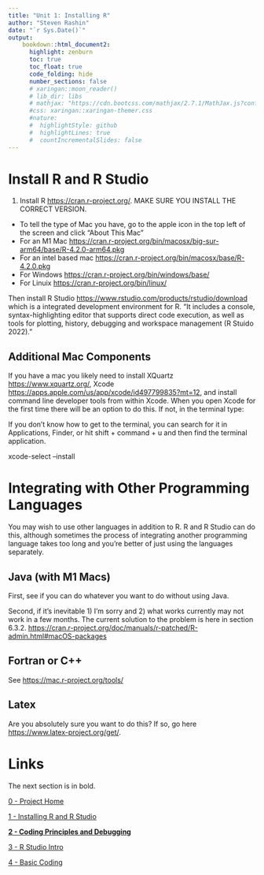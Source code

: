 ```yaml
---
title: "Unit 1: Installing R"
author: "Steven Rashin"
date: "`r Sys.Date()`"
output:
    bookdown::html_document2:
      highlight: zenburn
      toc: true
      toc_float: true
      code_folding: hide
      number_sections: false
      # xaringan::moon_reader()
      # lib_dir: libs
      # mathjax: "https://cdn.bootcss.com/mathjax/2.7.1/MathJax.js?config=TeX-AMS_HTML"
      #css: xaringan::xaringan-themer.css
      #nature:
      #  highlightStyle: github
      #  highlightLines: true
      #  countIncrementalSlides: false
---
```


# Install R and R Studio

1)  Install R <https://cran.r-project.org/>. MAKE SURE YOU INSTALL THE CORRECT VERSION.

-   To tell the type of Mac you have, go to the apple icon in the top left of the screen and click "About This Mac"
-   For an M1 Mac <https://cran.r-project.org/bin/macosx/big-sur-arm64/base/R-4.2.0-arm64.pkg>
-   For an intel based mac <https://cran.r-project.org/bin/macosx/base/R-4.2.0.pkg>
-   For Windows <https://cran.r-project.org/bin/windows/base/>
-   For Linuix <https://cran.r-project.org/bin/linux/>

Then install R Studio <https://www.rstudio.com/products/rstudio/download> which is a integrated development environment for R. "It includes a console, syntax-highlighting editor that supports direct code execution, as well as tools for plotting, history, debugging and workspace management (R Stuido 2022)."

## Additional Mac Components

If you have a mac you likely need to install XQuartz <https://www.xquartz.org/>, Xcode <https://apps.apple.com/us/app/xcode/id497799835?mt=12>, and install command line developer tools from within Xcode. When you open Xcode for the first time there will be an option to do this. If not, in the terminal type:

If you don't know how to get to the terminal, you can search for it in Applications, Finder, or hit shift + command + u and then find the terminal application.

xcode-select --install

# Integrating with Other Programming Languages

You may wish to use other languages in addition to R. R and R Studio can do this, although sometimes the process of integrating another programming language takes too long and you're better of just using the languages separately.

## Java (with M1 Macs)

First, see if you can do whatever you want to do without using Java.

Second, if it's inevitable 1) I'm sorry and 2) what works currently may not work in a few months. The current solution to the problem is here in section 6.3.2. <https://cran.r-project.org/doc/manuals/r-patched/R-admin.html#macOS-packages>

## Fortran or C++

See <https://mac.r-project.org/tools/>

## Latex

Are you absolutely sure you want to do this? If so, go here <https://www.latex-project.org/get/>.

# Links 

The next section is in bold.

[0 - Project Home](https://sdr1.github.io/R-Intro-Seminar)

[1 - Installing R and R Studio](https://sdr1.github.io/R-Intro-Seminar/1-r-intro-seminar.html)

[**2 - Coding Principles and Debugging** ](https://sdr1.github.io/R-Intro-Seminar/2-intro-to-coding-debugging.html)

[3 - R Studio Intro](https://sdr1.github.io/R-Intro-Seminar/3-intro-to-r-studio.html)

[4 - Basic Coding](https://sdr1.github.io/R-Intro-Seminar/4-basic-coding.html)
